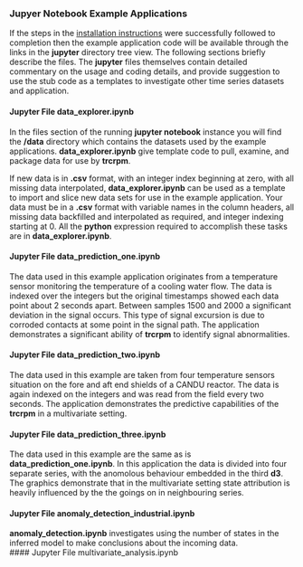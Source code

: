 ### Jupyer Notebook Example Applications
If the steps in the [installation instructions](#installation) were successfully followed to completion then the example application code will be available through the links in the __jupyter__ directory tree view.  The following sections briefly describe the files.  The __jupyter__ files themselves contain detailed commentary on the usage and coding details, and provide suggestion to use the stub code as a templates to investigate other time series datasets and application.  

#### Jupyter File data_explorer.ipynb
In the files section of the running __jupyter notebook__ instance you will find the __/data__ directory which contains the datasets 
used by the example applications. __data_explorer.ipynb__ give template code to pull, examine, and package data for use by __trcrpm__.

If new data is in __.csv__ format, with an integer index beginning at zero, with all missing data interpolated, __data_explorer.ipynb__ can be used as a template to import and slice new data sets for use in the example application.  Your data must be in a __.csv__ format with variable names in the column headers, all missing data backfilled and interpolated as required, and integer indexing starting at $0$. All the __python__ expression required to accomplish these tasks are in __data_explorer.ipynb__. 

#### Jupyter File data_prediction_one.ipynb
The data used in this example application originates from a temperature sensor monitoring the temperature of a cooling water flow.  The data is indexed over the integers but the original timestamps showed each data point about 2 seconds apart.  Between samples 1500 and 2000 a significant deviation in the signal occurs.  This type of signal excursion is due to corroded contacts at some point in the signal path.
The application demonstrates a significant ability of __trcrpm__ to identify signal abnormalities. 

#### Jupyter File data_prediction_two.ipynb
The data used in this example are taken from four temperature sensors situation on the fore and aft end shields of a CANDU reactor. The data is again indexed on the integers and was read from the field every two seconds.  The application demonstrates the predictive capabilities of the __trcrpm__ in a multivariate setting.

#### Jupyter File data_prediction_three.ipynb
The data used in this example are the same as is __data_prediction_one.ipynb__.  In this application the data is divided into four separate series, with the anomolous behaviour embedded in the third __d3__.  The graphics demonstrate that in the multivariate setting state attribution is heavily influenced by the the goings on in neighbouring series.   

#### Jupyter File anomaly_detection_industrial.ipynb
__anomaly_detection.ipynb__ investigates using the number of states in the inferred model to make conclusions about the incoming data.  
#### Jupyter File multivariate_analysis.ipynb





